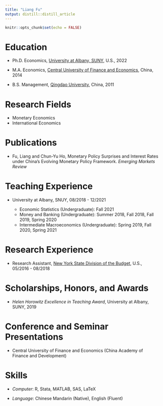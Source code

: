 ```yaml
---
title: "Liang Fu"
output: distill::distill_article
---
```


```r
knitr::opts_chunk$set(echo = FALSE)
```

# Education

-   Ph.D. Economics, [University at Albany, SUNY](https://www.albany.edu/), U.S., 2022

-   M.A. Economics, [Central University of Finance and Economics](http://en.cufe.edu.cn/), China, 2014

-   B.S. Management, [Qingdao University](https://istudy.qdu.edu.cn/en/index), China, 2011



# Research Fields

-   Monetary Economics
-   International Economics



# Publications

-   Fu, Liang and Chun-Yu Ho, Monetary Policy Surprises and Interest Rates under China's Evolving Monetary Policy Framework. *Emerging Markets Review*



# Teaching Experience

-   University at Albany, SNUY, 08/2018 - 12/2021

    -   Economic Statistics (Undergraduate): Fall 2021
    -   Money and Banking (Undergraduate): Summer 2018, Fall 2018, Fall 2019, Spring 2020
    -   Intermediate Macroeconomics (Undergraduate): Spring 2019, Fall 2020, Spring 2021



# Research Experience

-   Research Assistant, [New York State Division of the Budget](https://www.budget.ny.gov/), U.S., 05/2016 - 08/2018



# Scholarships, Honors, and Awards

-   *Helen Horowitz Excellence in Teaching Award*, University at Albany, SUNY, 2019



# Conference and Seminar Presentations

-   Central University of Finance and Economics (China Academy of Finance and Development)




# Skills

-   *Computer*: R, Stata, MATLAB, SAS, LaTeX

-   *Language*: Chinese Mandarin (Native), English (Fluent)




